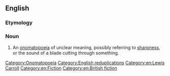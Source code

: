 ==English==

===Etymology===

===Noun===
{{en-noun|snicker-snack|-}}

# An [[onomatopoeia]] of unclear meaning, possibly referring to [[sharpness]], or the sound of a blade cutting through something.

[[Category:Onomatopoeia]]
[[Category:English reduplications]]
[[Category:en:Lewis Carroll]]
[[Category:en:Fiction]]
[[Category:en:British fiction]]